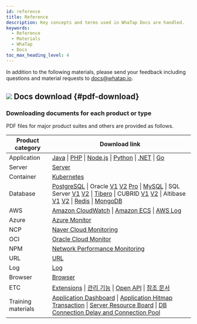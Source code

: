 ```yaml
---
id: reference
title: Reference
description: Key concepts and terms used in WhaTap Docs are handled.
keywords:
  - Reference
  - Materials
  - WhaTap
  - Docs
toc_max_heading_level: 4
---
```


In addition to the following materials, please send your feedback including questions and material requests to docs@whatap.io.


<DocCardList/>

## ![](/img/ic-pdf-download.svg) Docs download {#pdf-download}

### Downloading documents for each product or type

PDF files for major product suites and others are provided as follows.

<div class='download-pdf'>

| Product category   | Download link                                                                                                                                                                                                                                                                                                                                                                                                                                                                                                                                                                                                                                                                                                                                                                                                                                                                                                                                                                                                                                                                                                                                                                                                                                                                                                                                                                                                                                                                         |
| ------------------ | ------------------------------------------------------------------------------------------------------------------------------------------------------------------------------------------------------------------------------------------------------------------------------------------------------------------------------------------------------------------------------------------------------------------------------------------------------------------------------------------------------------------------------------------------------------------------------------------------------------------------------------------------------------------------------------------------------------------------------------------------------------------------------------------------------------------------------------------------------------------------------------------------------------------------------------------------------------------------------------------------------------------------------------------------------------------------------------------------------------------------------------------------------------------------------------------------------------------------------------------------------------------------------------------------------------------------------------------------------------------------------------------------------------------------------------------------------------------------------------- |
| Application        | [Java](https://github.com/whatap/whatap-docs/releases/download/v2.13.0/whatap-apm-java-monitoring.pdf) \| [PHP](https://github.com/whatap/whatap-docs/releases/download/v2.13.0/whatap-apm-php-monitoring.pdf) \| [Node.js](https://github.com/whatap/whatap-docs/releases/download/v2.13.0/whatap-apm-nodejs-monitoring.pdf) \| [Python](https://github.com/whatap/whatap-docs/releases/download/v2.13.0/whatap-apm-python-monitoring.pdf) \| [.NET](https://github.com/whatap/whatap-docs/releases/download/v2.13.0/whatap-apm-dotnet-monitoring.pdf) \| [Go](https://github.com/whatap/whatap-docs/releases/download/v2.13.0/whatap-apm-go-monitoring.pdf)                                                                                                                                                                                                                                                                                                                                                                                                                                                                                                                                                                                                                                                                                                                                                                                                                         |
| Server             | [Server](https://github.com/whatap/whatap-docs/releases/download/v2.13.0/whatap-server-monitoring.pdf)                                                                                                                                                                                                                                                                                                                                                                                                                                                                                                                                                                                                                                                                                                                                                                                                                                                                                                                                                                                                                                                                                                                                                                                                                                                                                                                                                                                |
| Container          | [Kubernetes](https://github.com/whatap/whatap-docs/releases/download/v2.13.0/whatap-kubernetes-monitoring.pdf)                                                                                                                                                                                                                                                                                                                                                                                                                                                                                                                                                                                                                                                                                                                                                                                                                                                                                                                                                                                                                                                                                                                                                                                                                                                                                                                                                                        |
| Database           | [PostgreSQL](https://github.com/whatap/whatap-docs/releases/download/v2.13.0/whatap-db-postgresql-monitoring.pdf) \| Oracle [V1](https://content.whatap.io/24/07/01/003046whatap-db-oracle-monitoring.pdf) [V2](https://github.com/whatap/whatap-docs/releases/download/v2.13.0/whatap-db-oracle-v2-monitoring.pdf) [Pro](https://github.com/whatap/whatap-docs/releases/download/v2.13.0/whatap-db-oracle-pro-monitoring.pdf) \| [MySQL](https://github.com/whatap/whatap-docs/releases/download/v2.13.0/whatap-db-mysql-monitoring.pdf) \| SQL Server [V1](https://content.whatap.io/24/11/01/003310whatap-db-mssql-monitoring.pdf) [V2](https://github.com/whatap/whatap-docs/releases/download/v2.13.0/whatap-db-mssql-monitoring.pdf) \| [Tibero](https://github.com/whatap/whatap-docs/releases/download/v2.13.0/whatap-db-tibero-monitoring.pdf) \| CUBRID [V1](https://content.whatap.io/24/09/02/042728whatap-db-cubrid-monitoring.pdf) [V2](https://github.com/whatap/whatap-docs/releases/download/v2.13.0/whatap-db-cubrid-monitoring.pdf) \| Altibase [V1](https://content.whatap.io/24/08/01/044450whatap-db-altibase-monitoring.pdf) [V2](https://github.com/whatap/whatap-docs/releases/download/v2.13.0/whatap-db-altibase-monitoring.pdf) \| [Redis](https://github.com/whatap/whatap-docs/releases/download/v2.13.0/whatap-db-redis-monitoring.pdf) \| [MongoDB](https://github.com/whatap/whatap-docs/releases/download/v2.13.0/whatap-db-mongodb-monitoring.pdf) |
| AWS                | [Amazon CloudWatch](https://github.com/whatap/whatap-docs/releases/download/v2.13.0/whatap-amazon-cloudwatch.pdf) \| [Amazon ECS](https://github.com/whatap/whatap-docs/releases/download/v2.13.0/whatap-amazon-ecs.pdf) \| [AWS Log](https://github.com/whatap/whatap-docs/releases/download/v2.13.0/whatap-aws-log-monitoring.pdf)                                                                                                                                                                                                                                                                                                                                                                                                                                                                                                                                                                                                                                                                                                                                                                                                                                                                                                                                                                                                                                                                                                                                                  |
| Azure              | [Azure Monitor](https://github.com/whatap/whatap-docs/releases/download/v2.13.0/whatap-azure.pdf)                                                                                                                                                                                                                                                                                                                                                                                                                                                                                                                                                                                                                                                                                                                                                                                                                                                                                                                                                                                                                                                                                                                                                                                                                                                                                                                                                                                     |
| NCP                | [Naver Cloud Monitoring](https://github.com/whatap/whatap-docs/releases/download/v2.13.0/whatap-ncloud.pdf)                                                                                                                                                                                                                                                                                                                                                                                                                                                                                                                                                                                                                                                                                                                                                                                                                                                                                                                                                                                                                                                                                                                                                                                                                                                                                                                                                                           |
| OCI                | [Oracle Cloud Monitor](https://github.com/whatap/whatap-docs/releases/download/v2.13.0/whatap-oracle-cloud.pdf)                                                                                                                                                                                                                                                                                                                                                                                                                                                                                                                                                                                                                                                                                                                                                                                                                                                                                                                                                                                                                                                                                                                                                                                                                                                                                                                                                                       |
| NPM                | [Network Performance Monitoring](https://github.com/whatap/whatap-docs/releases/download/v2.13.0/whatap-network-performance-monitoring.pdf)                                                                                                                                                                                                                                                                                                                                                                                                                                                                                                                                                                                                                                                                                                                                                                                                                                                                                                                                                                                                                                                                                                                                                                                                                                                                                                                                           |
| URL                | [URL](https://github.com/whatap/whatap-docs/releases/download/v2.13.0/whatap-url-monitoring.pdf)                                                                                                                                                                                                                                                                                                                                                                                                                                                                                                                                                                                                                                                                                                                                                                                                                                                                                                                                                                                                                                                                                                                                                                                                                                                                                                                                                                                      |
| Log                | [Log](https://github.com/whatap/whatap-docs/releases/download/v2.13.0/whatap-log-monitoring.pdf)                                                                                                                                                                                                                                                                                                                                                                                                                                                                                                                                                                                                                                                                                                                                                                                                                                                                                                                                                                                                                                                                                                                                                                                                                                                                                                                                                                                      |
| Browser            | [Browser](https://github.com/whatap/whatap-docs/releases/download/v2.13.0/whatap-browser-monitoring.pdf)                                                                                                                                                                                                                                                                                                                                                                                                                                                                                                                                                                                                                                                                                                                                                                                                                                                                                                                                                                                                                                                                                                                                                                                                                                                                                                                                                                              |
| ETC                | [Extensions](https://github.com/whatap/whatap-docs/releases/download/v2.13.0/whatap-extensions.pdf) \| [관리 기능](https://github.com/whatap/whatap-docs/releases/download/v2.13.0/whatap-manage.pdf) \| [Open API](https://content.whatap.io/24/08/01/044452whatap-open-api.pdf) \| [참조 문서](https://github.com/whatap/whatap-docs/releases/download/v2.13.0/whatap-reference.pdf)                                                                                                                                                                                                                                                                                                                                                                                                                                                                                                                                                                                                                                                                                                                                                                                                                                                                                                                                                                                                                                                                                                 |
| Training materials | [Application Dashboard](https://content.whatap.io/24/02/01/052908whatap-best-practice-guides-about-apm-dashboard.pdf) \| [Application Hitmap Transaction](https://content.whatap.io/24/02/01/052909whatap-best-practice-guides-about-apm-hitmap-class.pdf) \| [Server Resource Board](https://content.whatap.io/24/02/01/052909whatap-best-practice-guides-about-server-dashboard.pdf) \| [DB Connection Delay and Connection Pool](https://content.whatap.io/24/02/01/052909whatap-best-practice-guides-about-apm-dbc.pdf)                                                                                                                                                                                                                                                                                                                                                                                                                                                                                                                                                                                                                                                                                                                                                                                                                                                                                                                                                           |

</div>